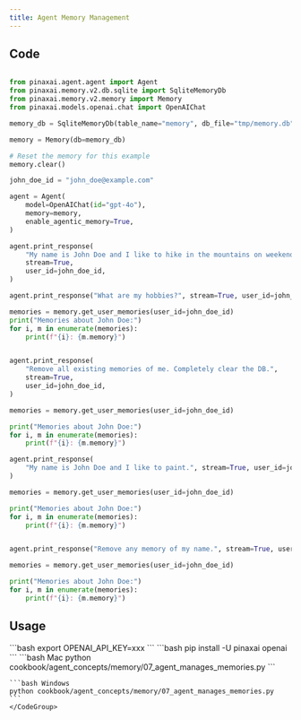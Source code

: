 ```yaml
---
title: Agent Memory Management
---
```


## Code

```python cookbook/agent_concepts/memory/07_agent_manages_memories.py

from pinaxai.agent.agent import Agent
from pinaxai.memory.v2.db.sqlite import SqliteMemoryDb
from pinaxai.memory.v2.memory import Memory
from pinaxai.models.openai.chat import OpenAIChat

memory_db = SqliteMemoryDb(table_name="memory", db_file="tmp/memory.db")

memory = Memory(db=memory_db)

# Reset the memory for this example
memory.clear()

john_doe_id = "john_doe@example.com"

agent = Agent(
    model=OpenAIChat(id="gpt-4o"),
    memory=memory,
    enable_agentic_memory=True,
)

agent.print_response(
    "My name is John Doe and I like to hike in the mountains on weekends.",
    stream=True,
    user_id=john_doe_id,
)

agent.print_response("What are my hobbies?", stream=True, user_id=john_doe_id)

memories = memory.get_user_memories(user_id=john_doe_id)
print("Memories about John Doe:")
for i, m in enumerate(memories):
    print(f"{i}: {m.memory}")


agent.print_response(
    "Remove all existing memories of me. Completely clear the DB.",
    stream=True,
    user_id=john_doe_id,
)

memories = memory.get_user_memories(user_id=john_doe_id)

print("Memories about John Doe:")
for i, m in enumerate(memories):
    print(f"{i}: {m.memory}")

agent.print_response(
    "My name is John Doe and I like to paint.", stream=True, user_id=john_doe_id
)

memories = memory.get_user_memories(user_id=john_doe_id)

print("Memories about John Doe:")
for i, m in enumerate(memories):
    print(f"{i}: {m.memory}")


agent.print_response("Remove any memory of my name.", stream=True, user_id=john_doe_id)

memories = memory.get_user_memories(user_id=john_doe_id)

print("Memories about John Doe:")
for i, m in enumerate(memories):
    print(f"{i}: {m.memory}")
```

## Usage

<Steps>
  <Snippet file="create-venv-step.mdx" />

  <Step title="Set your API key">
    ```bash
    export OPENAI_API_KEY=xxx
    ```
  </Step>

  <Step title="Install libraries">
    ```bash
    pip install -U pinaxai openai
    ```
  </Step>

  <Step title="Run Example">
    <CodeGroup>
    ```bash Mac
    python cookbook/agent_concepts/memory/07_agent_manages_memories.py
    ```

    ```bash Windows
    python cookbook/agent_concepts/memory/07_agent_manages_memories.py
    ```
    </CodeGroup>
  </Step>
</Steps>
